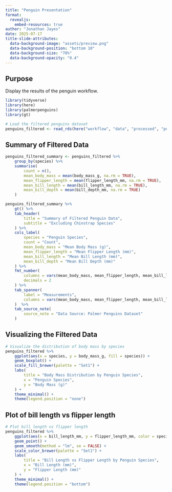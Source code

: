 ```yaml
---
title: "Penguin Presentation"
format: 
  revealjs:
    embed-resources: true
author: "Jonathan Jayes"
date: 2025-07-17
title-slide-attributes:
  data-background-image: "assets/preview.png"
  data-background-position: "bottom 10"
  data-background-size: "70%"
  data-background-opacity: "0.4"
---
```


## Purpose

Display the results of the penguin workflow.

```r
library(tidyverse)
library(here)
library(palmerpenguins)
library(gt)

# Load the filtered penguins dataset
penguins_filtered <- read_rds(here("workflow", "data", "processed", "penguins_filtered.rds"))
```

## Summary of Filtered Data

```r
penguins_filtered_summary <- penguins_filtered %>%
    group_by(species) %>%
    summarise(
        count = n(),
        mean_body_mass = mean(body_mass_g, na.rm = TRUE),
        mean_flipper_length = mean(flipper_length_mm, na.rm = TRUE),
        mean_bill_length = mean(bill_length_mm, na.rm = TRUE),
        mean_bill_depth = mean(bill_depth_mm, na.rm = TRUE)
    )

penguins_filtered_summary %>%
    gt() %>%
    tab_header(
        title = "Summary of Filtered Penguin Data",
        subtitle = "Excluding Chinstrap Species"
    ) %>%
    cols_label(
        species = "Penguin Species",
        count = "Count",
        mean_body_mass = "Mean Body Mass (g)",
        mean_flipper_length = "Mean Flipper Length (mm)",
        mean_bill_length = "Mean Bill Length (mm)",
        mean_bill_depth = "Mean Bill Depth (mm)"
    ) %>%
    fmt_number(
        columns = vars(mean_body_mass, mean_flipper_length, mean_bill_length, mean_bill_depth),
        decimals = 2
    ) %>%
    tab_spanner(
        label = "Measurements",
        columns = vars(mean_body_mass, mean_flipper_length, mean_bill_length, mean_bill_depth)
    )  %>% 
    tab_source_note(
        source_note = "Data Source: Palmer Penguins Dataset"
    )

```


## Visualizing the Filtered Data

```r
# Visualize the distribution of body mass by species
penguins_filtered %>%
    ggplot(aes(x = species, y = body_mass_g, fill = species)) +
    geom_boxplot() +
    scale_fill_brewer(palette = "Set1") +
    labs(
        title = "Body Mass Distribution by Penguin Species",
        x = "Penguin Species",
        y = "Body Mass (g)"
    ) +
    theme_minimal() +
    theme(legend.position = "none")
```


## Plot of bill length vs flipper length

```r
# Plot bill length vs flipper length
penguins_filtered %>%
    ggplot(aes(x = bill_length_mm, y = flipper_length_mm, color = species)) +
    geom_point() +
    geom_smooth(method = "lm", se = FALSE) +
    scale_color_brewer(palette = "Set1") +
    labs(
        title = "Bill Length vs Flipper Length by Penguin Species",
        x = "Bill Length (mm)",
        y = "Flipper Length (mm)"
    ) +
    theme_minimal() +
    theme(legend.position = "bottom")
```
